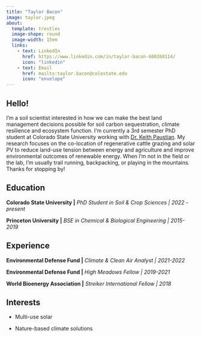 ```yaml
---
title: "Taylor Bacon"
image: taylor.jpeg
about: 
  template: trestles
  image-shape: round
  image-width: 15em
  links:
    - text: LinkedIn
      href: https://www.linkedin.com/in/taylor-bacon-680268114/
      icon: "linkedin"
    - text: Email
      href: mailto:taylor.bacon@colostate.edu
      icon: "envelope"
---
```


## Hello!

I'm a soil scientist interested in how we can make the best land management decisions possible for soil carbon sequestration, climate resilience and ecosystem function. I'm currently a 3rd semester PhD student at Colorado State University working with [Dr. Keith Paustian](https://agsci.colostate.edu/old-soilcrop/faculty/keith-paustian/). My research focuses on the co-location of regenerative cattle grazing and solar PV to reduce land-use tension between energy and agriculture and improve environmental outcomes of renewable energy. When I'm not in the field or the lab, I'm usually trail running, backpacking, or playing in the mountains. Thanks for stopping by!

## Education

**Colorado State University \|** *PhD Student in Soil & Crop Sciences \| 2022 - present*

**Princeton University \|** *BSE in Chemical & Biological Engineering \| 2015-2019*

## Experience

**Environmental Defense Fund \|** *Climate & Clean Air Analyst \| 2021-2022*

**Environmental Defense Fund \|** *High Meadows Fellow \| 2019-2021*

**World Bioenergy Association \|** *Streiker International Fellow \| 2018*

## Interests

-   Multi-use solar

-   Nature-based climate solutions
